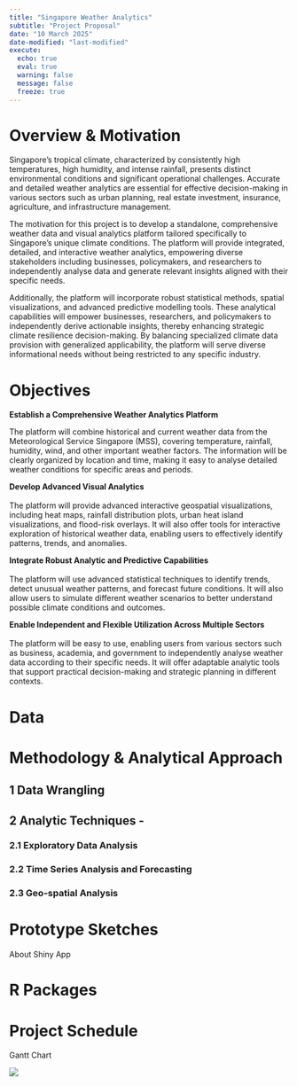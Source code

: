 ```yaml
---
title: "Singapore Weather Analytics"
subtitle: "Project Proposal"
date: "10 March 2025"
date-modified: "last-modified"
execute: 
  echo: true
  eval: true
  warning: false
  message: false
  freeze: true
---
```


# Overview & Motivation

Singapore's tropical climate, characterized by consistently high temperatures, high humidity, and intense rainfall, presents distinct environmental conditions and significant operational challenges. Accurate and detailed weather analytics are essential for effective decision-making in various sectors such as urban planning, real estate investment, insurance, agriculture, and infrastructure management.

The motivation for this project is to develop a standalone, comprehensive weather data and visual analytics platform tailored specifically to Singapore’s unique climate conditions. The platform will provide integrated, detailed, and interactive weather analytics, empowering diverse stakeholders including businesses, policymakers, and researchers to independently analyse data and generate relevant insights aligned with their specific needs.

Additionally, the platform will incorporate robust statistical methods, spatial visualizations, and advanced predictive modelling tools. These analytical capabilities will empower businesses, researchers, and policymakers to independently derive actionable insights, thereby enhancing strategic climate resilience decision-making. By balancing specialized climate data provision with generalized applicability, the platform will serve diverse informational needs without being restricted to any specific industry.

# Objectives

**Establish a Comprehensive Weather Analytics Platform**

The platform will combine historical and current weather data from the Meteorological Service Singapore (MSS), covering temperature, rainfall, humidity, wind, and other important weather factors. The information will be clearly organized by location and time, making it easy to analyse detailed weather conditions for specific areas and periods.

**Develop Advanced Visual Analytics**\
\
The platform will provide advanced interactive geospatial visualizations, including heat maps, rainfall distribution plots, urban heat island visualizations, and flood-risk overlays. It will also offer tools for interactive exploration of historical weather data, enabling users to effectively identify patterns, trends, and anomalies.

**Integrate Robust Analytic and Predictive Capabilities**\
\
The platform will use advanced statistical techniques to identify trends, detect unusual weather patterns, and forecast future conditions. It will also allow users to simulate different weather scenarios to better understand possible climate conditions and outcomes.

**Enable Independent and Flexible Utilization Across Multiple Sectors**\
\
The platform will be easy to use, enabling users from various sectors such as business, academia, and government to independently analyse weather data according to their specific needs. It will offer adaptable analytic tools that support practical decision-making and strategic planning in different contexts.

# Data

# Methodology & Analytical Approach

## 1 Data Wrangling

## 2 Analytic Techniques -

### 2.1 Exploratory Data Analysis

### 2.2 Time Series Analysis and Forecasting

### 2.3 Geo-spatial Analysis

# Prototype Sketches

About Shiny App

# R Packages

# Project Schedule

Gantt Chart

![](images/clipboard-3410450948.png)
